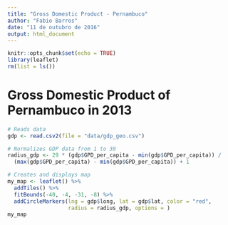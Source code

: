 ```yaml
---
title: "Gross Domestic Product - Pernambuco"
author: "Fabio Barros"
date: "11 de outubro de 2016"
output: html_document
---
```


```r
knitr::opts_chunk$set(echo = TRUE)
library(leaflet)
rm(list = ls())
```
# Gross Domestic Product of Pernambuco in 2013
```r
# Reads data
gdp <- read.csv2(file = "data/gdp_geo.csv")

# Normalizes GDP data from 1 to 30
radius_gdp <- 29 * (gdp$GPD_per_capita - min(gdp$GPD_per_capita)) /
  (max(gdp$GPD_per_capita) - min(gdp$GPD_per_capita)) + 1

# Creates and displays map
my_map <- leaflet() %>% 
  addTiles() %>%
  fitBounds(-40, -4, -31, -8) %>%
  addCircleMarkers(lng = gdp$long, lat = gdp$lat, color = "red", 
                   radius = radius_gdp, options = )
my_map
```


